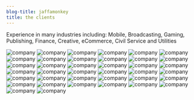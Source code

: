 ```yaml
---
blog-title: jaffamonkey
title: the clients
---
```


Experience in many industries including: Mobile, Broadcasting, Gaming, Publishing, Finance, Creative, eCommerce, Civil Service  and Utilities 

![company](../images/clients/avisonyoung.jpg)
![company](../images/clients/emap.jpg)
![company](../images/clients/nike.jpg)
![company](../images/clients/tele2.jpg)
![company](../images/clients/bbc.jpg)
![company](../images/clients/engine.jpg)
![company](../images/clients/o2.jpg)
![company](../images/clients/tixdaq.jpg)
![company](../images/clients/boc.jpg)
![company](../images/clients/fortunecookie.jpg)
![company](../images/clients/pearson.jpg)
![company](../images/clients/tnt.jpg)
![company](../images/clients/bsi.jpg)
![company](../images/clients/goudengids.jpg)
![company](../images/clients/providemedia.jpg)
![company](../images/clients/hiveworks.jpg)
![company](../images/clients/reuters.jpg)
![company](../images/clients/transformuk.jpg)
![company](../images/clients/citibank.jpg)
![company](../images/clients/i2n.jpg)
![company](../images/clients/rufusleonard.jpg)
![company](../images/clients/unisys.jpg)
![company](../images/clients/digitaljigsaw.jpg)
![company](../images/clients/incisivemedia.jpg)
![company](../images/clients/sema.jpg)
![company](../images/clients/wowcher.jpg)
![company](../images/clients/digitas.jpg)
![company](../images/clients/kpmg.jpg)
![company](../images/clients/seven.jpg)
![company](../images/clients/disney.jpg)
![company](../images/clients/misys.jpg)
![company](../images/clients/sonyplaystation.jpg)
![company](../images/clients/elviscommunications.jpg)
![company](../images/clients/multexinvestor.jpg)
![company](../images/clients/spotless.jpg)
![company](../images/clients/vms.png)
![company](../images/clients/perot.png)
![company](../images/clients/hess.png)
